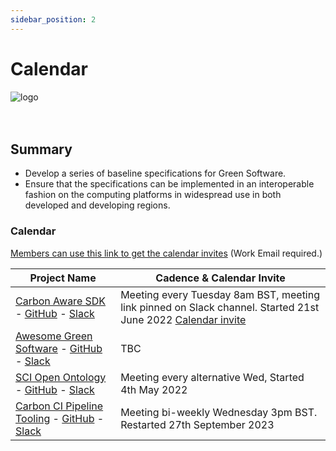 ```yaml
---
sidebar_position: 2
---
```



# Calendar

<div class="intro-logo">
  <img src="/img/logo.svg" alt="logo" />
</div>
<br />
<br />

## Summary

- Develop a series of baseline specifications for Green Software.
- Ensure that the specifications can be implemented in an interoperable fashion on the computing platforms in widespread use in both developed and developing regions.

### Calendar

[Members can use this link to get the calendar invites](https://greensoftware.foundation/subscribe/) (Work Email required.)

| Project Name                                                                                                                                                                                                                                              | Cadence & Calendar Invite                                                                                                                                                                                                                                 |
| --------------------------------------------------------------------------------------------------------------------------------------------------------------------------------------------------------------------------------------------------------- | --------------------------------------------------------------------------------------------------------------------------------------------------------------------------------------------------------------------------------------------------------- |
| [Carbon Aware SDK](https://greensoftware.foundation/projects/carbon-aware-sdk) - [GitHub](https://github.com/Green-Software-Foundation/carbon-aware-sdk) - [Slack](https://greensoftwarefdn.slack.com/archives/C02JRAV4QEP)                               | Meeting every Tuesday 8am BST, meeting link pinned on Slack channel. Started 21st June 2022 [Calendar invite](https://zoom.us/meeting/tJcuc-uvpjMuEteq2zvXIv_-bngFHFQehHet/ics?icsToken=98tyKuCrrT8oHdydtBGERowqA4-ga-3xiFxbj7dYjU3_FRh6dDy7NOxFFJpZId3Y) |
| [Awesome Green Software](https://greensoftware.foundation/projects/awesome-green-software) - [GitHub](https://github.com/Green-Software-Foundation/awesome-green-software) - [Slack](https://greensoftwarefdn.slack.com/archives/C02LHAW0KKQ)             | TBC                                                                                                                                                                                                                                                       |
| [SCI Open Ontology](https://greensoftware.foundation/projects/sci-open-ontology) - [GitHub](https://github.com/Green-Software-Foundation/SCI_open_ontology) - [Slack](https://greensoftwarefdn.slack.com/archives/C02T3NU896X)                            | Meeting every alternative Wed, Started 4th May 2022                                                                                                                                                                                                       |
| [Carbon CI Pipeline Tooling](https://greensoftware.foundation/projects/carbon-ci-pipeline-tooling) - [GitHub](https://github.com/Green-Software-Foundation/Carbon_CI_Pipeline_Tooling) - [Slack](https://greensoftwarefdn.slack.com/archives/C038YRLD2NN) | Meeting bi-weekly Wednesday 3pm BST. Restarted 27th September 2023                                                                                                                                                                 |
